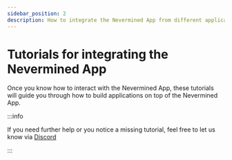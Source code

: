 ```yaml
---
sidebar_position: 2
description: How to integrate the Nevermined App from different applications
---
```


# Tutorials for integrating the Nevermined App

Once you know how to interact with the Nevermined App, these tutorials will guide you through how to build applications on top of the Nevermined App.

:::info

If you need further help or you notice a missing tutorial, feel free to let us know via [Discord](https://discord.gg/GZju2qScKq)

:::


<DocCardList />
